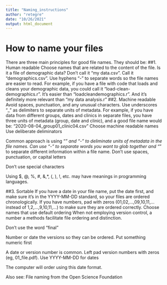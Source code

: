 ```yaml
---
title: "Naming_instructions"
author: "retegre"
date: "10/26/2021"
output: html_document
---
```


#                         How to name your files

There are three main principles for good file names. They should be:
##1. Human readable
Choose names that are related to the content of the file. Is it a file of demographic data? Don’t call it “my data.csv”. Call it “demographics.csv”.
Use hyphens “-” to separate words so the file names are easier to read. For example, if you have a file with code that loads and cleans your demographic data, you could call it “load-clean-demographics.r”. It’s easier than “loadcleandemographics.r”. And it’s definitely more relevant than “my data analysis.r”
##2. Machine readable
Avoid spaces, punctuation, and any unusual characters.
Use underscores "_" as delimiters to separate units of metadata. For example, if you have data from different groups, dates and clinics in separate files, you have three units of metadata (group, date and clinic), and a good file name would be: “2020-08-04_group01_clinic04.csv”
Choose machine readable names
Use deliberate deliminators

Common approach is using “_” and “-” to deliminate units of metadata in the file names.
Can use “-” to separate words you want to glob together and “_” to separate different information within a file name.
Don’t use spaces, punctuation, or capital letters

Don’t use special characters

Using $, @, %, #, &,*, (, ), !, etc. may have meanings in programming languages.

##3. Sortable
If you have a date in your file name, put the date first, and make sure it’s in the YYYY-MM-DD standard, so your files are ordered chronologically.
If you have numbers, pad with zeros (01,02,…,09,10,11,… instead of 1,2,…,9,10,11,…) to make sure they are ordered correctly. 
Choose names that use default ordering
When not employing version control, a number a methods facilitate file ordering and distinction.

Don’t use the word “final”

Number or date the versions so they can be ordered.
Put something numeric first

A date or version number is common.
Left pad version numbers with zeros (eg, 01_file.pdf).
Use YYYY-MM-DD for dates

The computer will order using this date format.

Also see: File naming from the Open Science Foundation